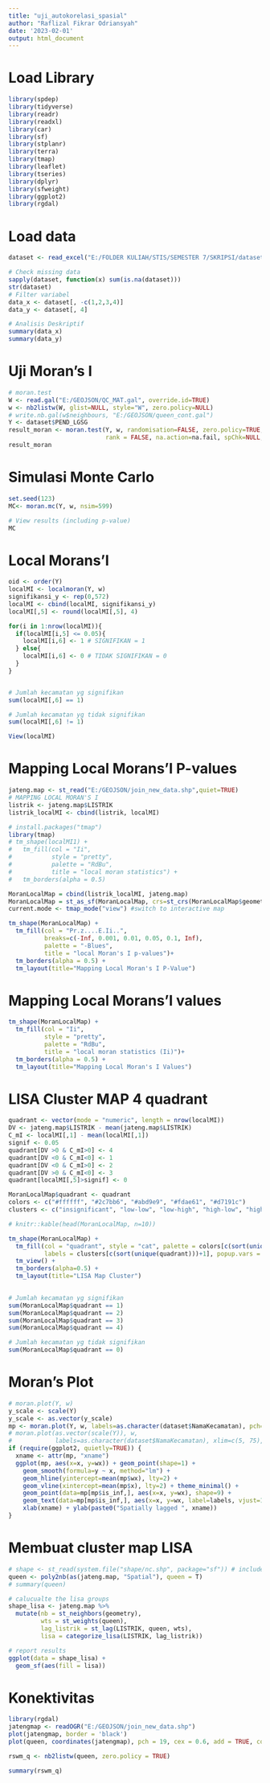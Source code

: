 ```yaml
---
title: "uji_autokorelasi_spasial"
author: "Raflizal Fikrar Odriansyah"
date: '2023-02-01'
output: html_document
---
```


# Load Library

```r
library(spdep)
library(tidyverse)
library(readr)
library(readxl)
library(car)
library(sf)
library(stplanr)
library(terra)
library(tmap)
library(leaflet)
library(tseries)
library(dplyr)
library(sfweight) 
library(ggplot2)
library(rgdal)
```

# Load data
```r
dataset <- read_excel("E:/FOLDER KULIAH/STIS/SEMESTER 7/SKRIPSI/dataset_skripsi_revisi.xlsx")

# Check missing data
sapply(dataset, function(x) sum(is.na(dataset)))
str(dataset)
# Filter variabel
data_x <- dataset[, -c(1,2,3,4)]
data_y <- dataset[, 4]

# Analisis Deskriptif
summary(data_x)
summary(data_y)
```

# Uji Moran's I
```r
# moran.test
W <- read.gal("E:/GEOJSON/QC_MAT.gal", override.id=TRUE)
w <- nb2listw(W, glist=NULL, style="W", zero.policy=NULL)
# write.nb.gal(w$neighbours, "E:/GEOJSON/queen_cont.gal")
Y <- dataset$PEND_LGSG
result_moran <- moran.test(Y, w, randomisation=FALSE, zero.policy=TRUE, alternative="two.sided", 
                           rank = FALSE, na.action=na.fail, spChk=NULL, adjust.n=TRUE)
result_moran
```

# Simulasi Monte Carlo
```r
set.seed(123)
MC<- moran.mc(Y, w, nsim=599)

# View results (including p-value)
MC
```

# Local Morans'I
```r
oid <- order(Y)
localMI <- localmoran(Y, w)
signifikansi_y <- rep(0,572)
localMI <- cbind(localMI, signifikansi_y)
localMI[,5] <- round(localMI[,5], 4)

for(i in 1:nrow(localMI)){
  if(localMI[i,5] <= 0.05){
    localMI[i,6] <- 1 # SIGNIFIKAN = 1
  } else{
    localMI[i,6] <- 0 # TIDAK SIGNIFIKAN = 0
  }
}


# Jumlah kecamatan yg signifikan
sum(localMI[,6] == 1)

# Jumlah kecamatan yg tidak signifikan
sum(localMI[,6] != 1)

View(localMI)
```

# Mapping Local Morans'I P-values
```r
jateng.map <- st_read("E:/GEOJSON/join_new_data.shp",quiet=TRUE)
# MAPPING LOCAL MORAN'S I
listrik <- jateng.map$LISTRIK
listrik_localMI <- cbind(listrik, localMI)

# install.packages("tmap")
library(tmap)
# tm_shape(localMI1) +
#   tm_fill(col = "Ii",
#           style = "pretty",
#           palette = "RdBu",
#           title = "local moran statistics") +
#   tm_borders(alpha = 0.5)

MoranLocalMap = cbind(listrik_localMI, jateng.map)
MoranLocalMap = st_as_sf(MoranLocalMap, crs=st_crs(MoranLocalMap$geometry))
current.mode <- tmap_mode("view") #switch to interactive map

tm_shape(MoranLocalMap) +
  tm_fill(col = "Pr.z....E.Ii..",
          breaks=c(-Inf, 0.001, 0.01, 0.05, 0.1, Inf),
          palette = "-Blues",
          title = "local Moran's I p-values")+
  tm_borders(alpha = 0.5) +
  tm_layout(title="Mapping Local Moran's I P-Value")
```

# Mapping Local Morans'I values
```r
tm_shape(MoranLocalMap) +
  tm_fill(col = "Ii",
          style = "pretty",
          palette = "RdBu",
          title = "local moran statistics (Ii)")+
  tm_borders(alpha = 0.5) +
  tm_layout(title="Mapping Local Moran's I Values")
```

# LISA Cluster MAP 4 quadrant
```r
quadrant <- vector(mode = "numeric", length = nrow(localMI))
DV <- jateng.map$LISTRIK - mean(jateng.map$LISTRIK)
C_mI <- localMI[,1] - mean(localMI[,1])
signif <- 0.05
quadrant[DV >0 & C_mI>0] <- 4      
quadrant[DV <0 & C_mI<0] <- 1      
quadrant[DV <0 & C_mI>0] <- 2
quadrant[DV >0 & C_mI<0] <- 3
quadrant[localMI[,5]>signif] <- 0

MoranLocalMap$quadrant <- quadrant 
colors <- c("#ffffff", "#2c7bb6", "#abd9e9", "#fdae61", "#d7191c")
clusters <- c("insignificant", "low-low", "low-high", "high-low", "high-high")

# knitr::kable(head(MoranLocalMap, n=10))

tm_shape(MoranLocalMap) +
  tm_fill(col = "quadrant", style = "cat", palette = colors[c(sort(unique(quadrant)))+1], 
          labels = clusters[c(sort(unique(quadrant)))+1], popup.vars = c("nmkec")) +
  tm_view() +
  tm_borders(alpha=0.5) +
  tm_layout(title="LISA Map Cluster")
  

# Jumlah kecamatan yg signifikan
sum(MoranLocalMap$quadrant == 1) 
sum(MoranLocalMap$quadrant == 2)
sum(MoranLocalMap$quadrant == 3)
sum(MoranLocalMap$quadrant == 4)

# Jumlah kecamatan yg tidak signifikan
sum(MoranLocalMap$quadrant == 0)
```

# Moran's Plot
```r
# moran.plot(Y, w)
y_scale <- scale(Y)
y_scale <- as.vector(y_scale)
mp <- moran.plot(Y, w, labels=as.character(dataset$NamaKecamatan), pch=16)
# moran.plot(as.vector(scale(Y)), w,
#            labels=as.character(dataset$NamaKecamatan), xlim=c(5, 75), ylim=c(10,60), pch=16)
if (require(ggplot2, quietly=TRUE)) {
  xname <- attr(mp, "xname")
  ggplot(mp, aes(x=x, y=wx)) + geom_point(shape=1) + 
    geom_smooth(formula=y ~ x, method="lm") + 
    geom_hline(yintercept=mean(mp$wx), lty=2) + 
    geom_vline(xintercept=mean(mp$x), lty=2) + theme_minimal() + 
    geom_point(data=mp[mp$is_inf,], aes(x=x, y=wx), shape=9) +
    geom_text(data=mp[mp$is_inf,], aes(x=x, y=wx, label=labels, vjust=1.5)) +
    xlab(xname) + ylab(paste0("Spatially lagged ", xname))
}
```

# Membuat cluster map LISA
```r
# shape <- st_read(system.file("shape/nc.shp", package="sf")) # included with sf package
queen <- poly2nb(as(jateng.map, "Spatial"), queen = T)
# summary(queen)

# calucualte the lisa groups
shape_lisa <- jateng.map %>% 
  mutate(nb = st_neighbors(geometry),
         wts = st_weights(queen),
         lag_listrik = st_lag(LISTRIK, queen, wts),
         lisa = categorize_lisa(LISTRIK, lag_listrik))

# report results
ggplot(data = shape_lisa) +
  geom_sf(aes(fill = lisa))

```

# Konektivitas
```r
library(rgdal)
jatengmap <- readOGR("E:/GEOJSON/join_new_data.shp")
plot(jatengmap, border = 'black')
plot(queen, coordinates(jatengmap), pch = 19, cex = 0.6, add = TRUE, col = "red")
```

```r
rswm_q <- nb2listw(queen, zero.policy = TRUE)

summary(rswm_q)
```

